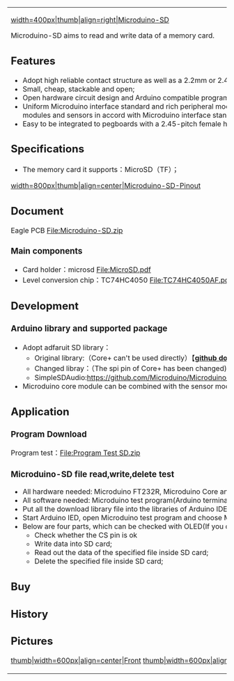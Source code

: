 <!-- --- title:  -->
{{Language|Microduino-SD}}
{| style="width: 800px;"
|-
|
[[/upload/Microduino-SD-T.jpg|width=400px|thumb|align=right|Microduino-SD]]

Microduino-SD aims to read and write data of a memory card. 


==Features==
*Adopt high reliable contact structure as well as a 2.2mm or 2.4mm-thick microsd card holder;
*Small, cheap, stackable and open;
*Open hardware circuit design and Arduino compatible programming development environment;
*Uniform Microduino interface standard and rich peripheral modules, capable of having a fast and flexible connection and extension with other modules and sensors  in accord with Microduino interface standard;
*Easy to be integrated to pegboards with a 2.45-pitch female header connector interface.

==Specifications==
*The memory card it supports：MicroSD（TF）；
[[/upload/SD-Pinout-1.jpg|width=800px|thumb|align=center|Microduino-SD-Pinout]]

==Document==
Eagle PCB [[File Microduino SD zip|File:Microduino-SD.zip]]

===Main components===
* Card holder：microsd [[File MicroSD pdf|File:MicroSD.pdf]]
* Level conversion chip：TC74HC4050 [[File TC74HC4050AF pdf|File:TC74HC4050AF.pdf]]

==Development==
===Arduino library and supported package===
*Adopt adfaruit SD library：
**Original library:（Core+ can't be used directly）【'''[https://github.com/adafruit/SD github download]'''】
**Changed libray：（The spi pin of Core+ has been changed)【[[File Lib SD zip|File:Lib SD.zip]]】
**SimpleSDAudio:https://github.com/Microduino/Microduino_Tutorials/tree/master/Microduino_Libraries/_06_Microduino_SD_SimpleSDAudio
*Microduino core module can be combined with the sensor module to store and read data,and then analyze, process these data.

==Application==

===Program Download===
Program test：[[File Program Test SD zip|File:Program Test SD.zip]]

===Microduino-SD file read,write,delete test===
*All hardware needed: Microduino FT232R, Microduino Core and Microduino SD;
*All software needed: Microduino test program(Arduino terminal), Arduino IDE(version 1.0 and higher) and SD library;
*Put all the download library file into the libraries of Arduino IDE installation folder;
*Start Arduino IED, open Microduino test program and choose Microduino Core(Atmega328p@15M,5V), then download;
*Below are four parts, which can be checked with OLED(If you don't have OLED, you can check with the serial monitor):
**Check whether the CS pin is ok
**Write data into SD card;
**Read out the data of the specified file inside SD card;
**Delete the specified file inside SD card;

==Buy==


==History==


==Pictures==
[[/upload/Microduino-SD-t.jpg|thumb|width=600px|align=center|Front]]
[[/upload/Microduino-SD-b.jpg|thumb|width=600px|align=center|Back]]
|}